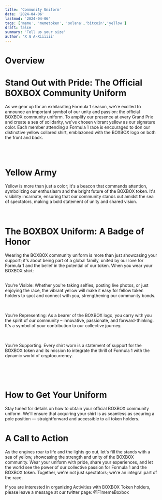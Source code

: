 ```yaml
---
title: 'Community Uniform'
date: '2024-04-06'
lastmod: '2024-04-06'
tags: ['meme', 'memetoken', 'solana','bitcoin','yellow']
draft: false
summary: 'Tell us your size'
author: 'X Æ A-Xiiiiii'
---
```


# Overview

<TOCInline toc={props.toc} exclude="Overview" toHeading={2} />


# Stand Out with Pride: The Official BOXBOX Community Uniform 


As we gear up for an exhilarating Formula 1 season, we're excited to announce an important symbol of our unity and passion: the official BOXBOX community uniform. To amplify our presence at every Grand Prix and create a sea of solidarity, we've chosen vibrant yellow as our signature color. Each member attending a Formula 1 race is encouraged to don our distinctive yellow collared shirt, emblazoned with the BOXBOX logo on both the front and back.
<br><br><br><br>
#  Yellow Army
Yellow is more than just a color; it's a beacon that commands attention, symbolizing our enthusiasm and the bright future of the BOXBOX token. It's visibility incarnate, ensuring that our community stands out amidst the sea of spectators, making a bold statement of unity and shared vision.
<br><br><br>
# The BOXBOX Uniform: A Badge of Honor
Wearing the BOXBOX community uniform is more than just showcasing your support; it's about being part of a global family, united by our love for Formula 1 and the belief in the potential of our token. When you wear your BOXBOX shirt:
<br><br>

  You're Visible: Whether you're taking selfies, posting live photos, or just enjoying the race, the vibrant yellow will make it easy for fellow token holders to spot and connect with you, strengthening our community bonds.

<br><br>
You're Representing: As a bearer of the BOXBOX logo, you carry with you the spirit of our community – innovative, passionate, and forward-thinking. It's a symbol of your contribution to our collective journey.

<br><br>
You're Supporting: Every shirt worn is a statement of support for the BOXBOX token and its mission to integrate the thrill of Formula 1 with the dynamic world of cryptocurrency.


<br><br><br>

# How to Get Your Uniform
Stay tuned for details on how to obtain your official BOXBOX community uniform. We'll ensure that acquiring your shirt is as seamless as securing a pole position — straightforward and accessible to all token holders.

# A Call to Action
As the engines roar to life and the lights go out, let's fill the stands with a sea of yellow, showcasing the strength and unity of the BOXBOX community. Wear your uniform with pride, share your experiences, and let the world see the power of our collective passion for Formula 1 and the BOXBOX token. Together, we're not just spectators; we're an integral part of the race.

If you are interested in organizing Activities with BOXBOX Token holders, please leave a message at our twitter page: @F1memeBoxbox
